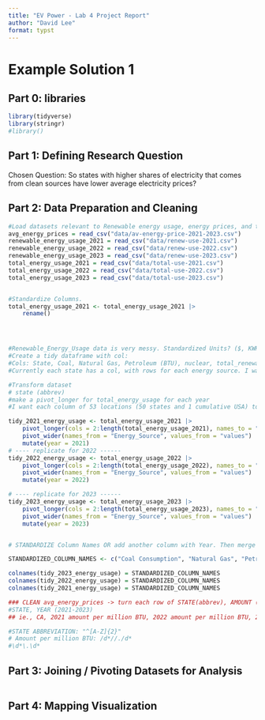```yaml
---
title: "EV Power - Lab 4 Project Report"
author: "David Lee"
format: typst
---
```


# Example Solution 1

## **Part 0: libraries**

```r
library(tidyverse)
library(stringr)
#library()
```

## **Part 1:** **Defining Research Question**

Chosen Question:
So states with higher shares of electricity that comes from clean sources have lower average electricity prices?

## **Part 2: Data Preparation and Cleaning**

```r
#Load datasets relevant to Renewable energy usage, energy prices, and total energy usage
avg_energy_prices = read_csv("data/av-energy-price-2021-2023.csv")
renewable_energy_usage_2021 = read_csv("data/renew-use-2021.csv")
renewable_energy_usage_2022 = read_csv("data/renew-use-2022.csv")
renewable_energy_usage_2023 = read_csv("data/renew-use-2023.csv")
total_energy_usage_2021 = read_csv("data/total-use-2021.csv")
total_energy_usage_2022 = read_csv("data/total-use-2022.csv")
total_energy_usage_2023 = read_csv("data/total-use-2023.csv")


#Standardize Columns. 
total_energy_usage_2021 <- total_energy_usage_2021 |>
    rename()




#Renewable_Energy_Usage data is very messy. Standardized Units? ($, KWH, etc)
#Create a tidy dataframe with col:
#Cols: State, Coal, Natural Gas, Petroleum (BTU), nuclear, total_renewable_energy
#Currently each state has a col, with rows for each energy source. I want to flip this. 

#Transform dataset 
# state (abbrev)
#make a pivot_longer for total_energy_usage for each year
#I want each column of 53 locations (50 states and 1 cumulative USA) to be a separate data entry for each usage. 

tidy_2021_energy_usage <- total_energy_usage_2021 |>
    pivot_longer(cols = 2:length(total_energy_usage_2021), names_to = "state", values_to = "values") |> 
    pivot_wider(names_from = "Energy_Source", values_from = "values") |>
    mutate(year = 2021)
# ---- replicate for 2022 ------
tidy_2022_energy_usage <- total_energy_usage_2022 |>
    pivot_longer(cols = 2:length(total_energy_usage_2022), names_to = "state", values_to = "values") |> 
    pivot_wider(names_from = "Energy_Source", values_from = "values") |>
    mutate(year = 2022)

# ---- replicate for 2023 ------
tidy_2023_energy_usage <- total_energy_usage_2023 |>
    pivot_longer(cols = 2:length(total_energy_usage_2023), names_to = "state", values_to = "values") |> 
    pivot_wider(names_from = "Energy_Source", values_from = "values") |>
    mutate(year = 2023)


# STANDARDIZE Column Names OR add another column with Year. Then merge all data frames together to create panel data

STANDARDIZED_COLUMN_NAMES <- c("Coal Consumption", "Natural Gas", "Petroleum (BTU)", "Nuclear Energy", "Total Renewable Energy", "Year")

colnames(tidy_2023_energy_usage) = STANDARDIZED_COLUMN_NAMES
colnames(tidy_2022_energy_usage) = STANDARDIZED_COLUMN_NAMES
colnames(tidy_2021_energy_usage) = STANDARDIZED_COLUMN_NAMES

### CLEAN avg_energy_prices -> turn each row of STATE(abbrev), AMOUNT (unstructured), 
#STATE, YEAR (2021-2023)
## ie., CA, 2021 amount per million BTU, 2022 amount per million BTU, 2023 amount per million BTU

#STATE ABBREVIATION: "^[A-Z]{2}"
# Amount per million BTU: /d*//./d*
#\d*\.\d*

```

## **Part 3: Joining / Pivoting Datasets for Analysis**

```r

```

## **Part 4: Mapping Visualization**

```r

```